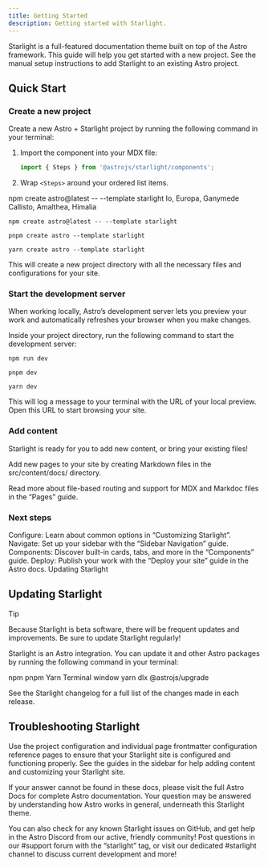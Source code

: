 ```yaml
---
title: Getting Started
description: Getting started with Starlight.
---
```


Starlight is a full-featured documentation theme built on top of the Astro framework. This guide will help you get started with a new project. See the manual setup instructions to add Starlight to an existing Astro project.

## Quick Start
### Create a new project

Create a new Astro + Starlight project by running the following command in your terminal:


<Steps>

1. Import the component into your MDX file:

   ```js
   import { Steps } from '@astrojs/starlight/components';
   ```

2. Wrap `<Steps>` around your ordered list items.

</Steps>


<Tabs>
  <TabItem label="npm">npm create astro@latest -- --template starlight</TabItem>
  <TabItem label="pnpm">Io, Europa, Ganymede</TabItem>
  <TabItem label="yarn">Callisto, Amalthea, Himalia</TabItem>
</Tabs>

```npm title="npm" 
npm create astro@latest -- --template starlight
```
```pnpm title="pnpm"
pnpm create astro --template starlight
```
```yarn title="yarn"
yarn create astro --template starlight
```
This will create a new project directory with all the necessary files and configurations for your site.

### Start the development server
When working locally, Astro’s development server lets you preview your work and automatically refreshes your browser when you make changes.

Inside your project directory, run the following command to start the development server:

```npm title="npm" 
npm run dev
```
```pnpm title="pnpm"
pnpm dev
```
```yarn title="yarn"
yarn dev
```
This will log a message to your terminal with the URL of your local preview. Open this URL to start browsing your site.

### Add content
Starlight is ready for you to add new content, or bring your existing files!

Add new pages to your site by creating Markdown files in the src/content/docs/ directory.

Read more about file-based routing and support for MDX and Markdoc files in the “Pages” guide.

### Next steps
Configure: Learn about common options in “Customizing Starlight”.
Navigate: Set up your sidebar with the “Sidebar Navigation” guide.
Components: Discover built-in cards, tabs, and more in the “Components” guide.
Deploy: Publish your work with the “Deploy your site” guide in the Astro docs.
Updating Starlight

## Updating Starlight
Tip

Because Starlight is beta software, there will be frequent updates and improvements. Be sure to update Starlight regularly!

Starlight is an Astro integration. You can update it and other Astro packages by running the following command in your terminal:

npm
pnpm
Yarn
Terminal window
yarn dlx @astrojs/upgrade

See the Starlight changelog for a full list of the changes made in each release.

## Troubleshooting Starlight
Use the project configuration and individual page frontmatter configuration reference pages to ensure that your Starlight site is configured and functioning properly. See the guides in the sidebar for help adding content and customizing your Starlight site.

If your answer cannot be found in these docs, please visit the full Astro Docs for complete Astro documentation. Your question may be answered by understanding how Astro works in general, underneath this Starlight theme.

You can also check for any known Starlight issues on GitHub, and get help in the Astro Discord from our active, friendly community! Post questions in our #support forum with the “starlight” tag, or visit our dedicated #starlight channel to discuss current development and more!